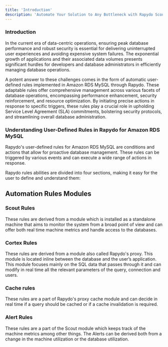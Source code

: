 ```yaml
---
title: 'Introduction'
description: 'Automate Your Solution to Any Bottleneck with Rapydo Scout and Cortex'
---
```


### Introduction

In the current era of data-centric operations, ensuring peak database performance and robust security is essential for delivering uninterrupted user experiences and avoiding expensive system failures. The exponential growth of applications and their associated data volumes presents significant hurdles for developers and database administrators in efficiently managing database operations.

A potent answer to these challenges comes in the form of automatic user-defined rules implemented in Amazon RDS MySQL through Rapydo. These adaptable rules offer comprehensive management across various facets of database operations, encompassing performance enhancement, security reinforcement, and resource optimization. By initiating precise actions in response to specific triggers, these rules play a crucial role in upholding Service Level Agreement (SLA) commitments, bolstering security protocols, and streamlining overall database administration.  

### Understanding User-Defined Rules in Rapydo for Amazon RDS MySQL

Rapydo's user-defined rules for Amazon RDS MySQL are conditions and actions that allow for proactive database management. These rules can be triggered by various events and can execute a wide range of actions in response.

Rapydo rules abilities are divided into four sections, making it easy for the user to define and understand them:

## Automation Rules Modules

### Scout Rules
These rules are derived from a module which is installed as a standalone machine that aims to monitor the system from a broad point of view and can offer both real time machine metrics and handle access to the databases.

### Cortex Rules
These rules are derived from a module also called Rapydo's proxy. This module is located inline between the database and the user’s application. This module focuses mainly on the SQL data that passes through it and can modify in real time all the relevant parameters of the query, connection and users.

### Cache rules
These rules are a part of Rapydo's proxy cache module and can decide in real time if a query should be cached or if a cache invalidation is required.

### Alert Rules
These rules are a part of the Scout module which keeps track of the machine metrics among other things. The Alerts can be derived both from a change in the machine utilization or the database utilization.

